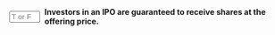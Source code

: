 ::: {.question-block}

<form onsubmit="event.preventDefault(); checkAnswerBox('q4','F')" style="display: flex; align-items: center; gap: 8px;">
<input type="text" id="q4" name="q4" maxlength="1" placeholder="T or F"
         style="width: 55px;" data-correct-answer="F" /> <label for="q4"><strong>Investors in an IPO are guaranteed to receive shares at the offering price.</strong></label>
</form>

<div id="feedback-q4" class="feedback" data-status="" style="display:none;">
The sentence is FALSE. Investors in an IPO are not guaranteed to receive shares at the offering price; allocation depends on demand, and the market price can fluctuate immediately after listing.
</div>
:::
